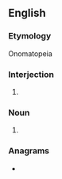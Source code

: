 ==English==

===Etymology===
Onomatopeia

===Interjection===
{{en-interj}}

# {{alternative spelling of|achoo|lang=en}}

===Noun===
{{en-noun}}

# {{alternative spelling of|achoo|lang=en}}

===Anagrams===
* {{anagrams|en|a=achoot|cahoot}}